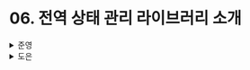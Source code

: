 # 06. 전역 상태 관리 라이브러리 소개

<details>
  <summary>준영</summary>
  ### 전역 상태 관리 문제 해결하기

전역 상태는 컴포넌트에 대한 **추가적인 의존성이 필요**하기 때문에 되도록 피하는 것이 좋다.<br/>
하지만, 전역 상태를 사용하면 **매우 편리하고 생산성을 높일 수 있다.**<br/>

✅ 따라서 필요에 따라 적절한지를 판단하고 잘 설계해서 사용하면 될 것 같다!

전역 상태의 설계시 문제점

- 전역 상태를 읽는 방법

  전역 상태는 여러 개의 값을 속성으로 가질 수 있지만, 전역 상태를 사용하는 모든 컴포넌트들이 전역 상태의 모든 속성 값들을 필요로 하지 않는 경우가 있다.<br/>
  따라서 이에 대한 **리렌더링 최적화**를 해주어야 한다.

- 전역 상태 초기화 및 업데이트

  전역 상태는 여러 개의 값을 가질 수 있고, 일부는 중첩된 객체(?)일 수 있다. (이건 무슨 말인지 이해를 못했다;)<br/>
  개발자가 직접 변경하면 변경사항을 알아차릴 수 없기 때문에 제대로 작동하지 않을 수 있다.<br/>
  따라서 이를 감지하고 리렌더링할 수 있는 장치를 마련해주어야 한다.

### 데이터 중심 접근 방식과 컴포넌트 중심 접근 방식 사용하기

> 데이터 중심 접근 방식

모듈 상태가 리액트 외부 자바스크립트 메모리에 존재한다.<br/>
따라서 모듈 상태는 렌더링 시작 전, 마운트 해제 후에도 존재할 수 있다.<br/>
위 방식은 모듈 상태를 생성하고 모듈 상태를 리액트 컴포넌트에 연결하는 API를 제공한다.<br/>
모듈 상태는 보통 상태 변수에 접근하고 갱신하는 메서드를 가진 store 객체로 감싼다.

✅ 딱 보자마자 `React Query`가 생각났다.<br/>
서버로부터 받아온 데이터를 `key`와 `value` 형태로 자바스크립트 메모리에 저장하고, 해당 데이터의 API와 데이터의 `key`를 `useQuery`에 파라미터로 넘겨 사용하기 때문이다.

> 컴포넌트 중심 접근 방식

컴포넌트 설계가 먼저 이루어진다.<br/>
어떤 경우에는 컴포넌트는 공유 정보에 접근해야 할 수도 있다.<br/>
따라서 `props drilling`이 발생하거나 **상태 끌어올리기** 등을 사용할 수 있다.<br/>
이때 위의 방법들이 적절하지 않다면 전역 상태를 도입할 수 있는 것이다.

✅ 데이터보다는 컴포넌트의 설계를 중요시 하는 방식이기 때문에, 컴포넌트를 구현해가며 해당 컴포넌트의 기능을 위해 필요한 상태를 추가하여 사용하는 방식으로 이해했다.<br/>
따라서 컴포넌트간 상호작용이 필요할 경우, 전역 상태를 통해 drilling을 줄일 수 있다고 생각한다.

### 두 접근 방식의 예외

꼭 위의 두 방식 중 하나를 채택해서 사용해야하는 것은 아니다.<br/>
두 방식을 함께 사용할 수도 있다.

✅ 서버에 저장된 데이터가 컴포넌트의 기능에서 필요한 상태로 사용되는 경우가 아닐까 생각된다.<br/>
만약 메시지 기능이 있을때, 새로운 메시지가 왔음을 알려주기 위해선 서버에서 이에 대한 플래그를 저장해두어야 한다.<br/>
그리고 이를 클라이언트에 내려주고 상태로 만들어 화면에 보여줘야 하기 때문이다.

모듈 상태는 대체로 싱글턴 패턴으로 구현되지만 하위 트리에 대해 여러 모듈 상태를 만들 수도 있다.

✅ 프로바이더를 통해 컴포넌트 트리중 특정 서브 트리에 한해 해당 트리에서 사용할 모듈 상태를 만들 수 있다라고 말하는 것 같다.

### 리렌더링 최적화

전역 상태에는 여러 속성으로 구성된 객체일 수 있다.<br/>
이때 하나의 속성이 변경되었을때, 전역 상태를 사용하고 있는 모든 컴포넌트가 리렌더링된다면 불필요한 렌더링이 발생하여 성능이 내려갈 것이다.<br/>
따라서 전역 상태중 특정 속성을 사용하고 있는 컴포넌트에 한해서 리렌더링될 수 있도록 최적화가 필요하다.

> 선택자 함수 사용

책에서 계속 설명하고 있는 내용중 하나이다.<br/>
전역 상태의 특정 속성을 선택하여 해당 컴포넌트에서 상태로 활용할 수 있도록 한다.<br/>
따라서 선택자 함수는 동일한 입력이 주어졌을때, 동일한 결과를 반환하는 것이 중요하다.<br/>
추가로 일부분뿐만 아니라 파생된 형태로 사용할 수도 있다.<br/>
만약 선택자 함수가 객체를 반환한다면 메모이제이션을 통해 동일한 객체를 반환하도록 해야 한다.

✅ 객체를 메모이제이션한다는 것이 어떤 말인지 이해가 잘 안간다.<br/>
클로저의 형태로 메모이제이션한다는 것인지, 아니면 전역 상태 자체가 메모이제이션된 상태나 마찬가지이지 해당 값에서 잘 추출해와야 한다는 것인지…. 흠..

> 속성 접근 감지

선택자 함수를 사용하지 않고, 속성에 대한 접근을 감지하고 자동으로 렌더링 최적화를 하는 방법인 상태 사용 추적이 있다고 한다.<br/>
이를 구현하기 위해선 속성 접근을 확인하기 위한 `Proxy`가 필요하다.<br/>
하지만 파생된 값을 활용할 때 접근만으로 리렌더링을 하기 때문에 의도치 않은 렌더링이 발생할 수 있다.

✅ 개념적으로 이런게 있다~ 정도를 말해주는 것 같다.<br/>
이전 장에서 보았던 `useSyncExternalStore`를 활용하거나, 이전 상태과 현재 상태을 직접 하나하나 비교하는 `Proxy`를 두어 구현할 수 있겠다는 생각이 든다.

> 아톰 사용

`atom`이란 리렌더링을 발생시키는데 사용되는 **최소 단위의 상태**이다.<br/>
따라서 `atom`을 통해 전역 상태를 **세분화**하여 구독하는 것이 가능하다.<br/>
파생 값을 활용하기도 편리하지만 파생 값에 활용한 `atom`의 의존성을 추적하여 해당 `atom`이 갱신될 때마다 다시 평가해야 한다.<br/>
`atom`과 파생 값의 정의는 명시적이지만, 의존성 추적은 자동으로 된다.

✅ atom을 사용한 라이브러리를 사용하면서 느낀 점은 atom으로 정의한 전역 상태들이 모두 독립적으로 존재하는 느낌을 받았다.<br/>
Map에 key와 value 형태로 전역 상태가 저장된 것처럼 말이다.<br/>
atom을 직접 정의하고 해당 atom을 사용하기 위해서는 어떤 atom을 사용할지 정의한 atom을 명시적으로 기입하여 변화에 대해 자동으로 리렌더링이 발생하기 때문에 정의는 명시적이지만 의존성 추적은 자동으로 된다라고 말한 것 같다.

Recoil과 Jotai가 atom을 사용한 방식으로 구현되어있다고 알고 있다.<br/>
Jotai는 제대로 아직 사용해본 경험이 없지만, Recoil에서는 Selector를 통해 파생 값까지 정의하여 편하게 활용할 수 있도록 기능을 제공한다.

이번에 나온 React Compiler에서는 리렌더링 최적화가 어느정도 자동으로 수행된다고 글을 봤던 것 같다.<br/>
따라서 useCallback, useMemo, memo의 사용을 줄일 수 있다고 말이다.<br/>
그리고 함께 봤던 내용들이 React Forget의 내용인데 조금더 살펴봐야할 것 같다.<br/>
이것들이 사실이라면 Context API와 전역 상태 라이브러리를 좀더 적극적으로 활용할 수 있게 되지 않을까 싶다.

</details><details>
  <summary>도은</summary>
  ### 전역 상태 관리 문제 해결하기

#### 전역 상태를 설계할 때 2가지 문제점

1. 전역 상태를 읽는 방법

- 전역 상태는 여러 값을 가질 수 있고
- 전역 상태를 사용하는 컴포넌트는 전역 상태의 일부만 필요할 수 있다.
- 전역 상태가 바뀌면 리렌더링이 일어나는데,
  - 일부만 사용하고 있는 컴포넌트고 뭐고 다 리렌더링이 발생
  - 바람직 X

2. 전역 상태에 값을 넣거나 갱신하는 방법

- 전역 상태는 충접된 객체일 수 있다.
- 이럴 때 전역 변수를 가지고 개발자가 직접 값을 변경하는 것은 좋은 방법이 아닐 수 있다.

  ```jsx
  globalVariable.b.d = 9;
  ```

  이렇게 변경할 경우, 이를 감지하고 컴포넌트를 리렌더링할 수 없다.

### 데이터 중심 접근 방식과 컴포넌트 중심 접근 방식 사용하기

- 전역 상태는 **`데이터 중심`**과 **`컴포넌트 중심`**이라는 2가지 유형으로 구분

#### 1. 데이터 중심 접근 방식 이해하기

- 모듈 상태가 리액트 외부의 자바스크립트 메모리에 위치
- 모듈 상태는 리액트가 렌더링을 시작하기 전이나 모든 리액트 컴포넌트가 마운트 해제된 후에도 존재 가능
- 모듈 상태 생성 → 모듈 상태를 리액트 컴포넌트에 연결

#### 2. 컴포넌트 중심 방식 이해하기

- 데이터 모델이 컴포넌트에 강한 의존성을 가지고 있다.
- 전역 상태는 서로 다른 컴포넌트 하위 트리에 존재할 수 있다.

### 리렌더링 최적화

> 핵심은 컴포넌트에서 state의 **어느 부분이 사용될지 지정**하는 것

- `state`의 일부분을 지정하는 접근 방식
  - 선택자 함수 사용
  - 속성 접근 감지
  - 아톰 사용

#### 1. 선택자 함수 사용

- 선택자 함수는 상태를 받아 상태의 일부를 반환

```jsx
const Component = () => {
  const value = useSelector((state) => state.b.c);
  return <div>{value}</div>;
};
```

**📌 선택자와 메모이제이션에 대한 주요 사항**

- 선택자 함수가 반환하는 값이 숫자와 같은 원시 값이면 문제 X
- 선택자 함수가 **객체를 반환하는 경우 메모이제이션을 사용**하여
- 동일한 객체를 반환하도록 해야 한다.

#### 2. 속성 접근 감지

- 속성 접근을 감지하고, 감지한 정보를 렌더링 최적화 → **`상태 사용 추적(state usage tracking)`**

#### 3. 아톰 사용

- 아톰: 리렌더링을 발생시키는 데 사용되는 최소 상태 단위
- 전체 전역 상태를 구독해서 리렌더링을 피하는 대신 아톰을 사용하면 **좀 더 세분화해서 구독**하는 것이 가능

  ```jsx
  const globalState = {
    a: atom(1),
    b: atom(2),
    c: atom(3),
  };

  const Component = () => {
    const value = useAtom(globalState.a);
  };
  ```

</details>
